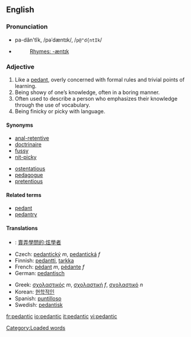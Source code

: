 ==English==

===Pronunciation===
*pa-dăn'tĭk, /pəˈdæntɪk/, /<tt>p@"d{ntIk</tt>/
*{{audio|en-us-pedantic.ogg|Audio (US)}}
*:[[Rhymes:English:-æntɪk|Rhymes: -æntɪk]]

===Adjective===
{{en-adj-more}}

# Like a [[pedant]], overly concerned with formal rules and trivial points of learning.
# Being showy of one’s knowledge, often in a boring manner.
# Often used to describe a person who emphasizes their knowledge through the use of vocabulary.
# Being finicky or picky with language.

====Synonyms====
{{top}}
*[[anal-retentive]]
*[[doctrinaire]]
*[[fussy]]
*[[nit-picky]]
{{mid}}
*[[ostentatious]]
*[[pedagogue]]
*[[pretentious]]
{{bottom}}

====Related terms====
*[[pedant]]
*[[pedantry]]

====Translations====
{{top}}
*{{ttbc|Chinese}}: [[賣弄學問的;炫學者]]
*Czech: [[pedantický]] ''m'', [[pedantická]] ''f''
*Finnish: [[pedantti]], [[tarkka]]
*French: [[pédant]] ''m'', [[pédante]] ''f''
*German: [[pedantisch]]
{{mid}}
*Greek: [[σχολαστικός]] ''m'', [[σχολαστική]] ''f'', [[σχολαστικό]] ''n''
*Korean: [[현학적인]]
*Spanish: [[puntilloso]]
*Swedish: [[pedantisk]]
{{bottom}}

[[Category:Loaded words]]

[[fr:pedantic]]
[[io:pedantic]]
[[it:pedantic]]
[[vi:pedantic]]